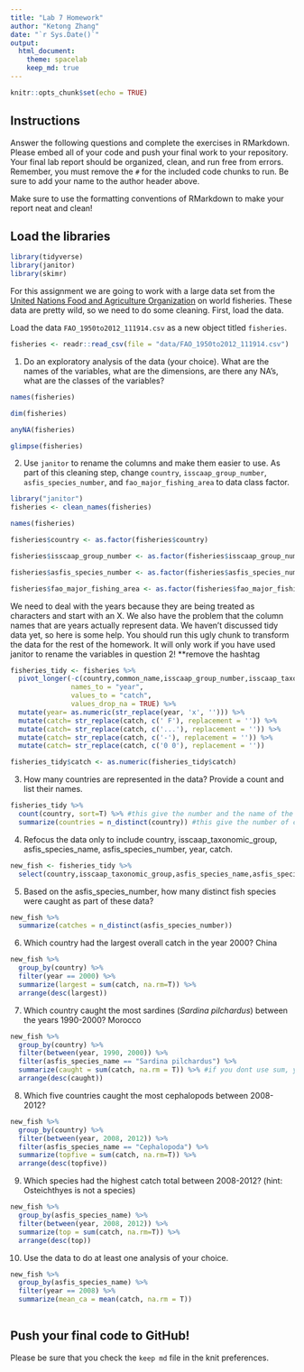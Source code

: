 ```yaml
---
title: "Lab 7 Homework"
author: "Ketong Zhang"
date: "`r Sys.Date()`"
output:
  html_document: 
    theme: spacelab
    keep_md: true
---
```


```r
knitr::opts_chunk$set(echo = TRUE)
```

## Instructions
Answer the following questions and complete the exercises in RMarkdown. Please embed all of your code and push your final work to your repository. Your final lab report should be organized, clean, and run free from errors. Remember, you must remove the `#` for the included code chunks to run. Be sure to add your name to the author header above.  

Make sure to use the formatting conventions of RMarkdown to make your report neat and clean!  

## Load the libraries
```r
library(tidyverse)
library(janitor)
library(skimr)
```

For this assignment we are going to work with a large data set from the [United Nations Food and Agriculture Organization](http://www.fao.org/about/en/) on world fisheries. These data are pretty wild, so we need to do some cleaning. First, load the data.  

Load the data `FAO_1950to2012_111914.csv` as a new object titled `fisheries`.
```r
fisheries <- readr::read_csv(file = "data/FAO_1950to2012_111914.csv")
```

1. Do an exploratory analysis of the data (your choice). What are the names of the variables, what are the dimensions, are there any NA's, what are the classes of the variables?  
```r
names(fisheries)
```
```r
dim(fisheries)
```

```r
anyNA(fisheries)
```

```r
glimpse(fisheries)
```

2. Use `janitor` to rename the columns and make them easier to use. As part of this cleaning step, change `country`, `isscaap_group_number`, `asfis_species_number`, and `fao_major_fishing_area` to data class factor. 
```r
library("janitor")
fisheries <- clean_names(fisheries)
```

```r
names(fisheries)
```
```r
fisheries$country <- as.factor(fisheries$country)
```

```r
fisheries$isscaap_group_number <- as.factor(fisheries$isscaap_group_number)
```

```r
fisheries$asfis_species_number <- as.factor(fisheries$asfis_species_number)
```

```r
fisheries$fao_major_fishing_area <- as.factor(fisheries$fao_major_fishing_area)
```

We need to deal with the years because they are being treated as characters and start with an X. We also have the problem that the column names that are years actually represent data. We haven't discussed tidy data yet, so here is some help. You should run this ugly chunk to transform the data for the rest of the homework. It will only work if you have used janitor to rename the variables in question 2!  **remove the hashtag
```r
fisheries_tidy <- fisheries %>% 
  pivot_longer(-c(country,common_name,isscaap_group_number,isscaap_taxonomic_group,asfis_species_number,asfis_species_name,fao_major_fishing_area,measure),
               names_to = "year",
               values_to = "catch",
               values_drop_na = TRUE) %>% 
  mutate(year= as.numeric(str_replace(year, 'x', ''))) %>% 
  mutate(catch= str_replace(catch, c(' F'), replacement = '')) %>% 
  mutate(catch= str_replace(catch, c('...'), replacement = '')) %>% 
  mutate(catch= str_replace(catch, c('-'), replacement = '')) %>% 
  mutate(catch= str_replace(catch, c('0 0'), replacement = ''))

fisheries_tidy$catch <- as.numeric(fisheries_tidy$catch)
```

3. How many countries are represented in the data? Provide a count and list their names.
```r
fisheries_tidy %>% 
  count(country, sort=T) %>% #this give the number and the name of the countries
  summarize(countries = n_distinct(country)) #this give the number of countries

```

4. Refocus the data only to include country, isscaap_taxonomic_group, asfis_species_name, asfis_species_number, year, catch.
```r
new_fish <- fisheries_tidy %>% 
  select(country,isscaap_taxonomic_group,asfis_species_name,asfis_species_number,year,catch)
```

5. Based on the asfis_species_number, how many distinct fish species were caught as part of these data?
```r
new_fish %>% 
  summarize(catches = n_distinct(asfis_species_number))
```

6. Which country had the largest overall catch in the year 2000?
China
```r
new_fish %>%   
  group_by(country) %>% 
  filter(year == 2000) %>% 
  summarize(largest = sum(catch, na.rm=T)) %>% 
  arrange(desc(largest))
```
7. Which country caught the most sardines (_Sardina pilchardus_) between the years 1990-2000?
Morocco
```r
new_fish %>% 
  group_by(country) %>% 
  filter(between(year, 1990, 2000)) %>% 
  filter(asfis_species_name == "Sardina pilchardus") %>% 
  summarize(caught = sum(catch, na.rm = T)) %>% #if you dont use sum, you will have values that are not added up / spread out data
  arrange(desc(caught))
```

8. Which five countries caught the most cephalopods between 2008-2012?
```r
new_fish %>% 
  group_by(country) %>% 
  filter(between(year, 2008, 2012)) %>% 
  filter(asfis_species_name == "Cephalopoda") %>% 
  summarize(topfive = sum(catch, na.rm=T)) %>% 
  arrange(desc(topfive))
```

9. Which species had the highest catch total between 2008-2012? (hint: Osteichthyes is not a species)
```r
new_fish %>% 
  group_by(asfis_species_name) %>% 
  filter(between(year, 2008, 2012)) %>% 
  summarize(top = sum(catch, na.rm=T)) %>% 
  arrange(desc(top))
```

10. Use the data to do at least one analysis of your choice.
```r
new_fish %>% 
  group_by(asfis_species_name) %>% 
  filter(year == 2008) %>% 
  summarize(mean_ca = mean(catch, na.rm = T))
  
```

## Push your final code to GitHub!
Please be sure that you check the `keep md` file in the knit preferences.   